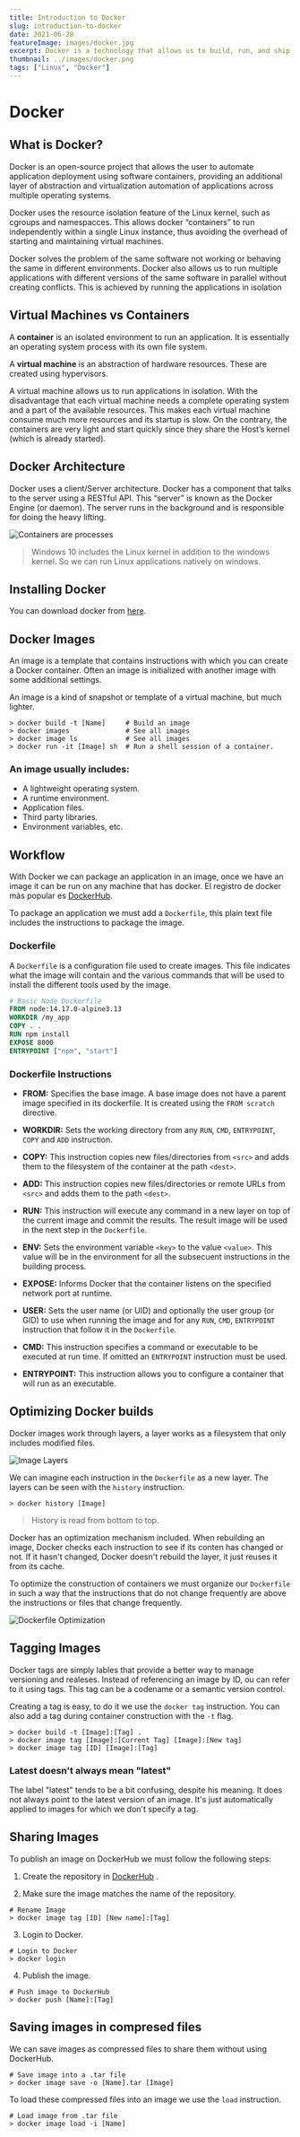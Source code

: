 ---
title: Introduction to Docker
slug: introduction-to-docker
date: 2021-06-28
featureImage: images/docker.jpg
excerpt: Docker is a technology that allows us to build, run, and ship applications consistently.
thumbnail: ../images/docker.png
tags: ["Linux", "Docker"]
---

# Docker

## What is Docker?

Docker is an open-source project that allows the user to automate application deployment using software containers, providing an additional layer of abstraction and virtualization automation of applications across multiple operating systems.

Docker uses the resource isolation feature of the Linux kernel, such as cgroups and namespacces. This allows docker “containers” to run independently within a single Linux instance, thus avoiding the overhead of starting and maintaining virtual machines.

Docker solves the problem of the same software not working or behaving the same in different environments. Docker also allows us to run multiple applications with different versions of the same software in parallel without creating conflicts. This is achieved by running the applications in isolation

## Virtual Machines vs Containers

A **container** is an isolated environment to run an application. It is essentially an operating system process with its own file system.

A **virtual machine** is an abstraction of hardware resources. These are created using hypervisors.

A virtual machine allows us to run applications in isolation. With the disadvantage that each virtual machine needs a complete operating system and a part of the available resources. This makes each virtual machine consume much more resources and its startup is slow. On the contrary, the containers are very light and start quickly since they share the Host’s kernel (which is already started).

## Docker Architecture

Docker uses a client/Server architecture. Docker has a component that talks to the server using a RESTful API. This “server” is known as the Docker Engine (or daemon). The server runs in the background and is responsible for doing the heavy lifting.

![Containers are processes](./images/process.png)

> Windows 10 includes the Linux kernel in addition to the windows kernel. So we can run Linux applications natively on windows.

## Installing Docker

You can download docker from [here](https://docs.docker.com/get-docker/).

## Docker Images

An image is a template that contains instructions with which you can create a Docker container. Often an image is initialized with another image with some additional settings.

An image is a kind of snapshot or template of a virtual machine, but much lighter.

```shell
> docker build -t [Name]     # Build an image
> docker images              # See all images
> docker image ls            # See all images
> docker run -it [Image] sh  # Run a shell session of a container.
```

### An image usually includes:

- A lightweight operating system.
- A runtime environment.
- Application files.
- Third party libraries.
- Environment variables, etc.

## Workflow

With Docker we can package an application in an image, once we have an image it can be run on any machine that has docker. El registro de docker más popular es [DockerHub](https://hub.docker.com/).

To package an application we must add a `Dockerfile`, this plain text file includes the instructions to package the image.

### Dockerfile

A `Dockerfile` is a configuration file used to create images. This file indicates what the image will contain and the various commands that will be used to install the different tools used by the image.

```dockerfile
# Basic Node Dockerfile
FROM node:14.17.0-alpine3.13
WORKDIR /my_app
COPY . .
RUN npm install
EXPOSE 8000
ENTRYPOINT ["npm", "start"]
```

### Dockerfile Instructions

- **FROM:** Specifies the base image. A base image does not have a parent image specified in its dockerfile. It is created using the `FROM scratch` directive.

- **WORKDIR:** Sets the working directory from any `RUN`, `CMD`, `ENTRYPOINT`, `COPY` and `ADD` instruction.

- **COPY:** This instruction copies new files/directories from `<src>` and adds them to the filesystem of the container at the path `<dest>`.

- **ADD:** This instruction copies new files/directories or remote URLs from `<src>` and adds them to the path `<dest>`.

- **RUN:** This instruction will execute any command in a new layer on top of the current image and commit the results. The result image will be used in the next step in the `Dockerfile`.

- **ENV:** Sets the environment variable `<key>` to the value `<value>`. This value will be in the environment for all the subsecuent instructions in the building process.

- **EXPOSE:** Informs Docker that the container listens on the specified network port at runtime.

- **USER:** Sets the user name (or UID) and optionally the user group (or GID) to use when running the image and for any `RUN`, `CMD`, `ENTRYPOINT` instruction that follow it in the `Dockerfile`.

- **CMD:** This instruction specifies a command or executable to be executed at run time. If omitted an `ENTRYPOINT` instruction must be used.

- **ENTRYPOINT:** This instruction allows you to configure a container that will run as an executable.

## Optimizing Docker builds

Docker images work through layers, a layer works as a filesystem that only includes modified files.

![Image Layers](./images/layers.png)

We can imagine each instruction in the `Dockerfile` as a new layer. The layers can be seen with the `history` instruction.

```shell
> docker history [Image]
```

> History is read from bottom to top.

Docker has an optimization mechanism included. When rebuilding an image, Docker checks each instruction to see if its conten has changed or not. If it hasn't changed, Docker doesn't rebuild the layer, it just reuses it from its cache.

To optimize the construction of containers we must organize our `Dockerfile` in such a way that the instructions that do not change frequently are above the instructions or files that change frequently.

![Dockerfile Optimization](./images/dockerfile.png)

## Tagging Images

Docker tags are simply lables that provide a better way to manage versioning and realeses. Instead of referencing an image by ID, ou can refer to it using tags. This tag can be a codename or a semantic version control.

Creating a tag is easy, to do it we use the `docker tag` instruction. You can also add a tag during container construction with the `-t` flag.

```shell
> docker build -t [Image]:[Tag] .
> docker image tag [Image]:[Current Tag] [Image]:[New tag]
> docker image tag [ID] [Image]:[Tag]
```

### Latest doesn't always mean "latest"

The label "latest" tends to be a bit confusing, despite his meaning. It does not always point to the latest version of an image. It's just automatically applied to images for which we don't specify a tag.

## Sharing Images

To publish an image on DockerHub we must follow the following steps:

1. Create the repository in [DockerHub](https://hub.docker.com/repository/create) .

2. Make sure the image matches the name of the repository.

```shell
# Rename Image
> docker image tag [ID] [New name]:[Tag]
```

3. Login to Docker.

```shell
# Login to Docker
> docker login
```

4. Publish the image.

```shell
# Push image to DockerHub
> docker push [Name]:[Tag]
```

## Saving images in compresed files

We can save images as compressed files to share them without using DockerHub.

```shell
# Save image into a .tar file
> docker image save -o [Name].tar [Image]
```

To load these compressed files into an image we use the `load` instruction.

```shell
# Load image from .tar file
> docker image load -i [Name]
```

